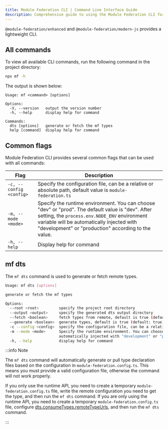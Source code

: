```yaml
---
title: Module Federation CLI | Command Line Interface Guide
description: Comprehensive guide to using the Module Federation CLI for project creation, management, and development workflows.
---
```


`@module-federation/enhanced` and `@module-federation/modern-js` provides a lightweight CLI.

## All commands

To view all available CLI commands, run the following command in the project directory:

```bash
npx mf -h
```

The output is shown below:

```text
Usage: mf <command> [options]

Options:
  -V, --version   output the version number
  -h, --help      display help for command

Commands:
  dts [options]   generate or fetch the mf types
  help [command]  display help for command
```

## Common flags

Module Federation CLI provides several common flags that can be used with all commands:

| Flag                       | Description                                                                                                                                       |
| -------------------------- | ------------------------------------------------------------------------------------------------------------------------------------------------- |
| `-c, --config <config>`    | Specify the configuration file, can be a relative or absolute path, default value is `module-federation.ts` |
| `-m, --mode <mode>`        | Specify the runtime environment. You can choose "dev" or "prod". The default value is "dev". After setting, the `process.env.NODE_ENV` environment variable will be automatically injected with "development" or "production" according to the value. |
| `-h, --help`               | Display help for command                                                                                                                          |

## mf dts

The `mf dts` command is used to generate or fetch remote types.

```bash
Usage: mf dts [options]

generate or fetch the mf types

Options:
  --root <root>         specify the project root directory
  --output <output>     specify the generated dts output directory
  --fetch <boolean>     fetch types from remote, default is true (default: true)
  --generate <boolean>  generate types, default is true (default: true)
  -c --config <config>  specify the configuration file, can be a relative or absolute path
  -m --mode <mode>      Specify the runtime environment. You can choose "dev" or "prod". The default value is "dev". After setting, the process.env.NODE_ENV environment variable will be
                        automatically injected with "development" or "production" according to the value. (default: "dev")
  -h, --help            display help for command
```

:::info Note

The `mf dts` command will automatically generate or pull type declaration files based on the configuration in `module-federation.config.ts`. This means you must provide a valid configuration file, otherwise the command will not work properly.

If you only use the runtime API, you need to create a temporary `module-federation.config.ts` file, write the remote configuration you need to get the type, and then run the `mf dts` command.
If you are only using the runtime API, you need to create a temporary `module-federation.config.ts` file, configure [dts.consumeTypes.remoteTypeUrls](../../configure/dts#remotetypeurls), and then run the `mf dts` command.

:::
